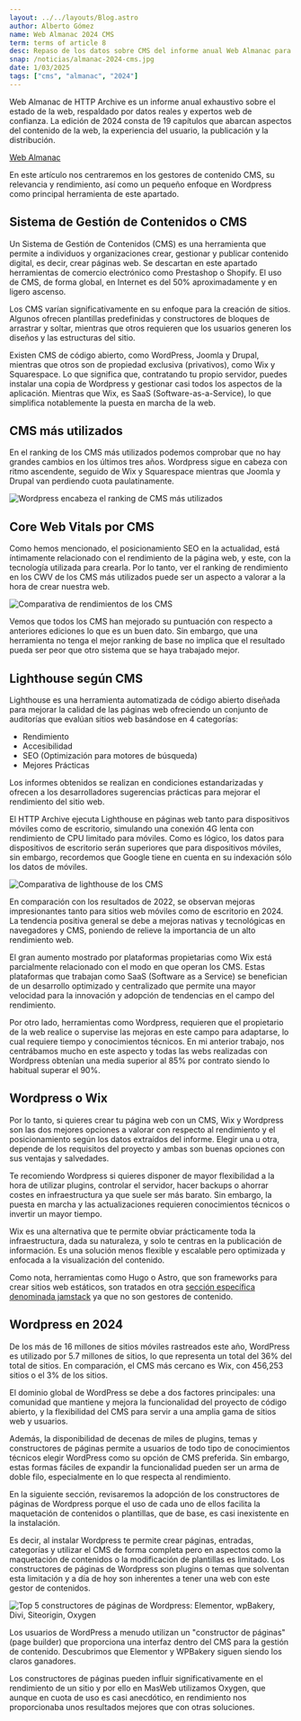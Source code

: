 ```yaml
---
layout: ../../layouts/Blog.astro
author: Alberto Gómez
name: Web Almanac 2024 CMS
term: terms of article 8
desc: Repaso de los datos sobre CMS del informe anual Web Almanac para el año 2024
snap: /noticias/almanac-2024-cms.jpg
date: 1/03/2025
tags: ["cms", "almanac", "2024"]
---
```



<IntroNoticia frontmatter={frontmatter} />

Web Almanac de HTTP Archive es un informe anual exhaustivo sobre el estado de la web, respaldado por datos reales 
y expertos web de confianza. La edición de 2024 consta de 19 capítulos que abarcan aspectos del contenido de la web, 
la experiencia del usuario, la publicación y la distribución.

<p class="text-center">
    <a href="https://almanac.httparchive.org/es/2024/" target="_blank" title="Web Almanac de HTTP Archive, informe 2024" class="btn btn-primary"> Web Almanac </a>
</p>

En este artículo nos centraremos en los gestores de contenido CMS, su relevancia y rendimiento, así como un pequeño enfoque
en Wordpress como principal herramienta de este apartado.

<h2>Sistema de Gestión de Contenidos o CMS</h2>

Un Sistema de Gestión de Contenidos (CMS) es una herramienta que permite a individuos y organizaciones crear, 
gestionar y publicar contenido digital, es decir, crear páginas web. Se descartan en este apartado herramientas de 
comercio electrónico como Prestashop o Shopify. El uso de CMS, de forma global, en Internet es del 50% aproximadamente 
y en ligero ascenso.

Los CMS varían significativamente en su enfoque para la creación de sitios. Algunos ofrecen plantillas predefinidas 
y constructores de bloques de arrastrar y soltar, mientras que otros requieren que los usuarios generen los diseños 
y las estructuras del sitio. 

Existen CMS de código abierto, como WordPress, Joomla y Drupal, mientras que otros son de propiedad exclusiva (privativos), 
como Wix y Squarespace. Lo que significa que, contratando tu propio servidor, puedes instalar una copia de Wordpress y gestionar 
casi todos los aspectos de la aplicación. Mientras que Wix, es SaaS (Software-as-a-Service), lo que simplifica notablemente la puesta
en marcha de la web.

<h2>CMS más utilizados</h2>

En el ranking de los CMS más utilizados podemos comprobar que no hay grandes cambios en los últimos tres años.
Wordpress sigue en cabeza con ritmo ascendente, seguido de Wix y Squarespace mientras que Joomla y Drupal van perdiendo
cuota paulatinamente.

<p class="img-blog">
    <Image src="/noticias/top-5-cms-almanac-2024.png" alt="Wordpress encabeza el ranking de CMS más utilizados" class="img-fluid"/>
</p>

<h2>Core Web Vitals por CMS</h2>

Como hemos mencionado, el posicionamiento SEO en la actualidad, está íntimamente relacionado con el rendimiento de la página
web, y este, con la tecnología utilizada para crearla. Por lo tanto, ver el ranking de rendimiento en los CWV de los CMS más utilizados
puede ser un aspecto a valorar a la hora de crear nuestra web.

<p class="img-blog">
    <Image src="/noticias/mobile-cwv-performance-cms-almanac-2024.png" alt="Comparativa de rendimientos de los CMS" class="img-fluid"/>
</p>

Vemos que todos los CMS han mejorado su puntuación con respecto a anteriores ediciones lo que es un buen dato. Sin embargo,
que una herramienta no tenga el mejor ranking de base no implica que el resultado pueda ser peor que otro sistema que 
se haya trabajado mejor.

<h2>Lighthouse según CMS</h2>

Lighthouse es una herramienta automatizada de código abierto diseñada para mejorar la calidad de las páginas web
ofreciendo un conjunto de auditorías que evalúan sitios web basándose en 4 categorías:

<ul>
<li>Rendimiento</li>
<li>Accesibilidad</li>
<li>SEO (Optimización para motores de búsqueda)</li>
<li>Mejores Prácticas</li>
</ul>

Los informes obtenidos se realizan en condiciones estandarizadas y ofrecen a los desarrolladores 
sugerencias prácticas para mejorar el rendimiento del sitio web.

El HTTP Archive ejecuta Lighthouse en páginas web tanto para dispositivos móviles como de escritorio, 
simulando una conexión 4G lenta con rendimiento de CPU limitado para móviles. Como es lógico, los datos
para dispositivos de escritorio serán superiores que para dispositivos móviles, sin embargo, recordemos que Google
tiene en cuenta en su indexación sólo los datos de móviles.

<p class="img-blog">
<Image src="/noticias/median-lighthouse-performance-almanac-2024.png" alt="Comparativa de lighthouse de los CMS" class="img-fluid"/>
</p>

En comparación con los resultados de 2022, se observan mejoras impresionantes tanto para sitios web móviles 
como de escritorio en 2024. La tendencia positiva general se debe a mejoras nativas y tecnológicas en navegadores
y CMS, poniendo de relieve la importancia de un alto rendimiento web. 

El gran aumento mostrado por plataformas propietarias como Wix está parcialmente relacionado con el modo en que operan los 
CMS. Estas plataformas que trabajan como SaaS (Software as a Service) se benefician de un desarrollo optimizado y centralizado 
que permite una mayor velocidad para la innovación y adopción de tendencias en el campo del rendimiento.

Por otro lado, herramientas como Wordpress, requieren que el propietario de la web realice o supervise las mejoras en este
campo para adaptarse, lo cual requiere tiempo y conocimientos técnicos. En mi anterior trabajo, nos centrábamos mucho en este
aspecto y todas las webs realizadas con Wordpress obtenían una media superior al 85% por contrato siendo lo habitual superar 
el 90%. 

<h2>Wordpress o Wix</h2>

Por lo tanto, si quieres crear tu página web con un CMS, Wix y Wordpress son las dos mejores opciones a valorar 
con respecto al rendimiento y el posicionamiento según los datos extraídos del informe. Elegir una u otra, depende de 
los requisitos del proyecto y ambas son buenas opciones con sus ventajas y salvedades. 

Te recomiendo Wordpress si quieres disponer de mayor flexibilidad a la hora de utilizar plugins, 
controlar el servidor, hacer backups o ahorrar costes en infraestructura ya que suele ser más barato. Sin embargo, la puesta
en marcha y las actualizaciones requieren conocimientos técnicos o invertir un mayor tiempo.

Wix es una alternativa que te permite obviar prácticamente toda la infraestructura, dada su naturaleza, y solo te centras en 
la publicación de información. Es una solución menos flexible y escalable pero optimizada y enfocada a la visualización del
contenido.

Como nota, herramientas como Hugo o Astro, que son frameworks para crear sitios web estáticos, son tratados en otra
<a href="https://almanac.httparchive.org/en/2024/jamstack" title="Sección Jamstack en Almanac 2024" target="_blank" rel="noopener noreferer">sección específica denominada jamstack</a> ya que no son gestores de contenido.


<h2>Wordpress en 2024</h2>

De los más de 16 millones de sitios móviles rastreados este año, WordPress es utilizado por 5.7 millones de sitios,
lo que representa un total del 36% del total de sitios. En comparación, el CMS más cercano es Wix, con 456,253 sitios 
o el 3% de los sitios.

El dominio global de WordPress se debe a dos factores principales: una comunidad que mantiene y mejora la funcionalidad 
del proyecto de código abierto, y la flexibilidad del CMS para servir a una amplia gama de sitios web y usuarios.

Además, la disponibilidad de decenas de miles de plugins, temas y constructores de páginas permite a usuarios de todo 
tipo de conocimientos técnicos elegir WordPress como su opción de CMS preferida. Sin embargo, estas formas fáciles de 
expandir la funcionalidad pueden ser un arma de doble filo, especialmente en lo que respecta al rendimiento.

En la siguiente sección, revisaremos la adopción de los constructores de páginas de Wordpress porque el uso de cada uno de 
ellos facilita la maquetación de contenidos o plantillas, que de base, es casi inexistente en la instalación. 

Es decir, al instalar Wordpress te permite crear páginas, entradas, categorías y utilizar el CMS de forma completa 
pero en aspectos como la maquetación de contenidos o la modificación de plantillas es limitado. 
Los constructores de páginas de Wordpress son plugins o temas que 
solventan esta limitación y a día de hoy son inherentes a tener una web con este gestor de contenidos.

<p class="img-blog">
    <Image src="/noticias/top-5-page-builders-wp-almanac-2024.png" alt="Top 5 constructores de páginas de Wordpress: Elementor, wpBakery, Divi, Siteorigin, Oxygen" class="img-fluid"/>
</p>

Los usuarios de WordPress a menudo utilizan un "constructor de páginas" (page builder) que proporciona una interfaz 
dentro del CMS para la gestión de contenido. Descubrimos que Elementor y WPBakery siguen siendo los claros ganadores.

Los constructores de páginas pueden influir significativamente en el rendimiento de un sitio y por ello en MasWeb utilizamos
Oxygen, que aunque en cuota de uso es casi anecdótico, en rendimiento nos proporcionaba unos resultados mejores que con 
otras soluciones.
